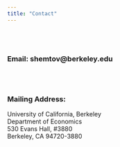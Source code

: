 ```yaml
---
title: "Contact"
---
```


<br><br>

### **Email**: shemtov@berkeley.edu \

<br><br>

### **Mailing Address**:  \
University of California, Berkeley \
Department of Economics \
530 Evans Hall, #3880 \
Berkeley, CA 94720-3880 \







